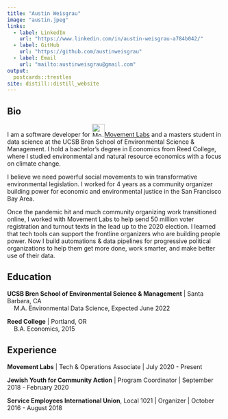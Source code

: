 ```yaml
---
title: "Austin Weisgrau"
image: "austin.jpeg"
links:
  - label: LinkedIn
    url: "https://www.linkedin.com/in/austin-weisgrau-a784b042/"
  - label: GitHub
    url: "https://github.com/austinweisgrau"
  - label: Email
    url: "mailto:austinweisgrau@gmail.com"
output:
  postcards::trestles
site: distill::distill_website
---
```

 
## Bio
I am a software developer for <img src="https://rlabs-public.s3.us-east-2.amazonaws.com/rlabs.png" width="30" alt="Movement Labs" />[Movement Labs](https://movementlabs.com) and a masters student in data science at the UCSB Bren School of Environmental Science & Management. I hold a bachelor's degree in Economics from Reed College, where I studied environmental and natural resource economics with a focus on climate change.

I believe we need powerful social movements to win transformative environmental legislation. I worked for 4 years as a community organizer building power for economic and environmental justice in the San Francisco Bay Area.

Once the pandemic hit and much community organizing work transitioned online, I worked with Movement Labs to help send 50 million voter registration and turnout texts in the lead up to the 2020 election. I learned that tech tools can support the frontline organizers who are building people power. Now I build automations & data pipelines for progressive political organizations to help them get more done, work smarter, and make better use of their data.

## Education

**UCSB Bren School of Environmental Science & Management** | Santa Barbara, CA
<br>&nbsp;&nbsp;&nbsp;&nbsp;M.A. Environmental Data Science, Expected June 2022
  
**Reed College** | Portland, OR
<br>&nbsp;&nbsp;&nbsp;&nbsp;B.A. Economics, 2015
    
## Experience

**Movement Labs** | Tech & Operations Associate | July 2020 - Present

**Jewish Youth for Community Action** | Program Coordinator | September 2018 - February 2020

**Service Employees International Union**, Local 1021 | Organizer | October 2016 - August 2018
